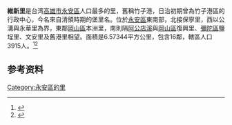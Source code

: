 {{ROC Village or Li Info
| Village/LiName = 維新
| Village/Li =里
|所在縣市名稱=高雄市
|所在鄉鎮市區名稱=永安區
|面積=6.57344平方公里
|人口來源=高雄市梓官戶政事務所
|統計年月=110年10月
|人口=3915人
|戶數=1583戶
|郵遞區號=828
|轄區男性人口=1917人
|轄區女性人口=1998人
|OldName=竹仔港
|Sub=16}}
'''維新里'''是台湾[[高雄市|高雄市]][[永安區|永安區]]人口最多的里，舊稱竹子港，日治初期曾為竹子港區的行政中心，今名來自清領時期的堡里名。位於[[永安區|永安區]]東南部，北接保寧里，西以公溝與永華里為界，東鄰[[岡山區|岡山區]]本洲里，南則隔[[阿公店溪|阿公店溪]]與[[岡山區|岡山區]]復興里、[[彌陀區|彌陀區]]鹽埕里、文安里及舊港里相望。面積是6.57344平方公里，包含16鄰，轄區人口3915人。<ref>{{Cite web|title=地名資訊服務網|url=http://gn.geog.ntu.edu.tw/GeoNames/GNMap/map_Admin/map/MapMain.aspx#}}</ref><ref>{{Cite web|title=維新里介紹|url=https://yongan.kcg.gov.tw/cp.aspx?n=9DDD9DD45DEB8BF9&s=5EBEB8A0877A2867}}</ref>

== 参考资料 ==
{{reflist}}

[[Category:永安區的里|Category:永安區的里]]